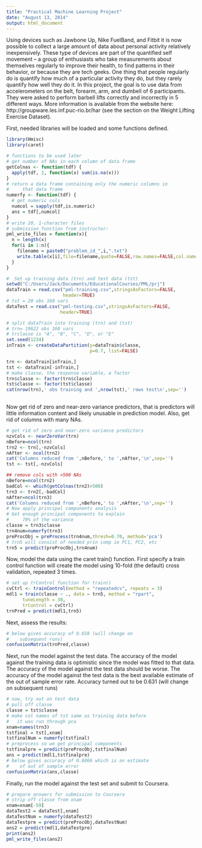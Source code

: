 ```yaml
---
title: "Practical Machine Learning Project"
date: "August 13, 2014"
output: html_document
---
```


Using devices such as Jawbone Up, Nike FuelBand, and Fitbit it is now possible to collect a large amount of data about personal activity relatively inexpensively. These type of devices are part of the quantified self movement – a group of enthusiasts who take measurements about themselves regularly to improve their health, to find patterns in their behavior, or because they are tech geeks. One thing that people regularly do is quantify how much of a particular activity they do, but they rarely quantify how well they do it. In this project, the goal is to use data from accelerometers on the belt, forearm, arm, and dumbell of 6 participants. They were asked to perform barbell lifts correctly and incorrectly in 5 different ways. More information is available from the website here: http://groupware.les.inf.puc-rio.br/har (see the section on the Weight Lifting Exercise Dataset).

First, needed libraries will be loaded and some functions defined.
```r
library(Hmisc)
library(caret)
```

```r

# functions to be used later
# get number of NAs in each column of data frame
getColnas <- function(tdf) {
  apply(tdf, 2, function(x) sum(is.na(x)))
}
# return a data frame containing only the numeric columns in
#     that data frame
numerfy <- function(tdf) {
  # get numeric cols
  numcol = sapply(tdf,is.numeric)
  ans = tdf[,numcol] 
}
# write 20, 1-character files
# submission function from instructor:
pml_write_files = function(x){
  n = length(x)
  for(i in 1:n){
    filename = paste0("problem_id_",i,".txt")
    write.table(x[i],file=filename,quote=FALSE,row.names=FALSE,col.names=FALSE)
  }
}
```


```r
#  Set up training data (trn) and test data (tst)
setwd("C:/Users/Jack/Documents/EducationalCourses/PML/prj")
dataTrain = read.csv("pml-training.csv",stringsAsFactors=FALSE,
                     header=TRUE)
# tst = 20 obs 160 vars
dataTest = read.csv("pml-testing.csv",stringsAsFactors=FALSE,
                    header=TRUE)

# split dataTrain into training (trn) and (tst)
# trn= 19622 obs 160 vars
# trclasse is "A", "B", "C", "D", or "E"
set.seed(1234)
inTrain <- createDataPartition(y=dataTrain$classe,
                               p=0.7, list=FALSE)

trn <- dataTrain[inTrain,]
tst <- dataTrain[-inTrain,]
# make classe, the response variable, a factor
trn$classe <- factor(trn$classe)
tst$classe <- factor(tst$classe)
cat(nrow(trn),' obs training and ',nrow(tst),' rows test\n',sep='')
  

```
  
Now get rid of zero and near-zero variance predictors, that is
predictors will little information content and likely unusable
in prediction model.  Also, get rid of columns with many NAs.
```r
# get rid of zero and near-zero variance predictors
nzvCols <- nearZeroVar(trn)
nBefore=ncol(trn)
trn2 <- trn[,-nzvCols]
nAfter <- ncol(trn2)
cat('Columns reduced from ',nBefore,' to ',nAfter,'\n',sep='')
tst <- tst[,-nzvCols]

## remove cols with >500 NAs
nBefore=ncol(trn2)
badCol <- which(getColnas(trn2)>500)
trn3 <- trn2[,-badCol]
nAfter=ncol(trn3)
cat('Columns reduced from ',nBefore,' to ',nAfter,'\n',sep='')
# Now apply principal components analysis
# Get enough principal components to explain 
#     70% of the variance
classe = trn3$classe
trn4num=numerfy(trn3)
preProcObj = preProcess(trn4num,thresh=0.70, method='pca')
# trn5 will consist of needed prin comp ie PC1, PC2, etc
trn5 = predict(preProcObj,trn4num)

```

Now, model the data using the caret train() function.
First specify a train control function will create the model
using 10-fold (the default) cross validation, repeated 3 times.
```r
# set up trControl function for train()
cvCtrl <- trainControl(method = "repeatedcv", repeats = 3)
mdl1 = train(classe ~ ., data = trn5, method = "rpart",
      tuneLength = 30,
      trControl = cvCtrl)
trnPred = predict(mdl1,trn5)

```
Next, assess the results:
```r
# below gives accuracy of 0.658 (will change on
#    subsequent runs)
confusionMatrix(trnPred,classe)

```

Next, run the model against the test data.  The accuracy of the
model against the training data is optimistic since the model was
fitted to that data.
The accuracy of the model against the test data should be worse.
The accuracy of the model against the test data is the best
available estimate of the out of sample error rate.
Accuracy turned out to be 0.631 (will change on
    subsequent runs)
```r
# now, try out on test data
# pull off classe
classe = tst$classe
# make col names of tst same as training data before
#   it was run through pca
xnam=names(trn3)
tstfinal = tst[,xnam]
tstfinalNum = numerfy(tstfinal)
# preprocess so we get principal components
tstfinalpre = predict(preProcObj,tstfinalNum)
ans = predict(mdl1,tstfinalpre)
# below gives accuracy of 0.6066 which is an estimate
#    of out of sample error
confusionMatrix(ans,classe)

```
Finally, run the model against the test set and submit to Coursera.
```r
# prepare answers for submission to Coursera
# strip off classe from xnam
xnam=xnam[-59]
dataTest2 = dataTest[,xnam]
dataTestNum = numerfy(dataTest2)
dataTestpre = predict(preProcObj,dataTestNum)
ans2 = predict(mdl1,dataTestpre)
print(ans2)
pml_write_files(ans2)

```





